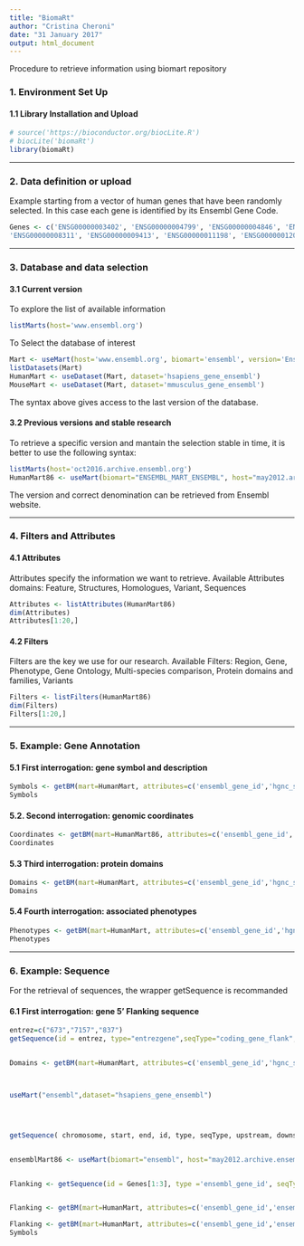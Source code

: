```yaml
---
title: "BiomaRt"
author: "Cristina Cheroni"
date: "31 January 2017"
output: html_document
---
```


Procedure to retrieve information using biomart repository


### 1. Environment Set Up

#### 1.1 Library Installation and Upload

```r
# source('https://bioconductor.org/biocLite.R')
# biocLite('biomaRt')
library(biomaRt)
```

****

### 2. Data definition or upload

Example starting from a vector of human genes that have been randomly selected. In this case each gene is identified by its Ensembl Gene Code. 

```r
Genes <- c('ENSG00000003402', 'ENSG00000004799', 'ENSG00000004846', 'ENSG00000006788', 'ENSG00000008256', 
'ENSG00000008311', 'ENSG00000009413', 'ENSG00000011198', 'ENSG00000012048', 'ENSG00000013293')
```

****

### 3. Database and data selection

#### 3.1 Current version

To explore the list of available information
```r
listMarts(host='www.ensembl.org')
```

To Select the database of interest
```r
Mart <- useMart(host='www.ensembl.org', biomart='ensembl', version='Ensembl Genes 87')
listDatasets(Mart)
HumanMart <- useDataset(Mart, dataset='hsapiens_gene_ensembl')
MouseMart <- useDataset(Mart, dataset='mmusculus_gene_ensembl')
```
The syntax above gives access to the last version of the database. 

#### 3.2 Previous versions and stable research

To retrieve a specific version and mantain the selection stable in time, it is better to use the following syntax: 
```r
listMarts(host='oct2016.archive.ensembl.org')
HumanMart86 <- useMart(biomart="ENSEMBL_MART_ENSEMBL", host="may2012.archive.ensembl.org", path="/biomart/martservice", dataset="hsapiens_gene_ensembl")
```
The version and correct denomination can be retrieved from Ensembl website.

****

### 4. Filters and Attributes

#### 4.1 Attributes
Attributes specify the information we want to retrieve. 
Available Attributes domains: Feature, Structures, Homologues, Variant, Sequences
```r
Attributes <- listAttributes(HumanMart86)
dim(Attributes)
Attributes[1:20,]
```

#### 4.2 Filters
Filters are the key we use for our research. 
Available Filters: Region, Gene, Phenotype, Gene Ontology, Multi-species comparison, Protein domains and families, Variants 
```r
Filters <- listFilters(HumanMart86)
dim(Filters)
Filters[1:20,]
```


****

### 5. Example: Gene Annotation

#### 5.1 First interrogation: gene symbol and description
```r
Symbols <- getBM(mart=HumanMart, attributes=c('ensembl_gene_id','hgnc_symbol','description') ,filters='ensembl_gene_id', values=TopGenes, uniqueRows=TRUE)
Symbols
```

#### 5.2. Second interrogation: genomic coordinates
```r
Coordinates <- getBM(mart=HumanMart86, attributes=c('ensembl_gene_id','hgnc_symbol', 'chromosome_name','start_position') ,filters='ensembl_gene_id', values=Genes, , uniqueRows=TRUE)
Coordinates
```

#### 5.3 Third interrogation: protein domains
```r
Domains <- getBM(mart=HumanMart, attributes=c('ensembl_gene_id','hgnc_symbol', 'interpro', 'interpro_description'), values=Genes, filters='ensembl_gene_id', uniqueRows=T)
Domains
```

#### 5.4 Fourth interrogation: associated phenotypes
```r
Phenotypes <- getBM(mart=HumanMart, attributes=c('ensembl_gene_id','hgnc_symbol', 'phenotype_description'), values=Genes, filters='ensembl_gene_id', uniqueRows=T)
Phenotypes
```


****

### 6. Example: Sequence

For the retrieval of sequences, the wrapper getSequence is recommanded

#### 6.1 First interrogation: gene 5' Flanking sequence
```r

entrez=c("673","7157","837")
getSequence(id = entrez, type="entrezgene",seqType="coding_gene_flank",upstream=100, mart=HumanMart86)


Domains <- getBM(mart=HumanMart, attributes=c('ensembl_gene_id','hgnc_symbol', 'interpro', 'interpro_description'), values=Genes, filters='ensembl_gene_id', uniqueRows=T)



useMart("ensembl",dataset="hsapiens_gene_ensembl")




getSequence( chromosome, start, end, id, type, seqType, upstream, downstream, mart, verbose=FALSE)


ensemblMart86 <- useMart(biomart="ensembl", host="may2012.archive.ensembl.org", path="/biomart/martservice", dataset="hsapiens_gene_ensembl")


Flanking <- getSequence(id = Genes[1:3], type ='ensembl_gene_id', seqType="coding_gene_flank", upstream=100, mart=HumanMart)


Flanking <- getBM(mart=HumanMart, attributes=c('ensembl_gene_id','ensembl_transcript_id', 'transcript_flank') ,filters=c('ensembl_gene_id', 'upstream_flank'), values=list(c(Genes),100), uniqueRows=TRUE)

Flanking <- getBM(mart=HumanMart, attributes=c('ensembl_gene_id','ensembl_transcript_id', 'transcript_flank') ,filters=list('ensembl_gene_id', 'upstream_flank'), values=c(Genes, '5000'), uniqueRows=TRUE)
Symbols
```




